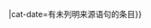 <!--{{维基百科:列明来源}} begin-->{{fix
|link=Wikipedia:列明来源
|title=This citation requires a reference to the specific volume in which the source appears.
|text=冊数／期数请求
|date={{{date|}}}
|cat={{#if:{{{c|}}}|[[Category:Comics articles needing issue citations]]|[[Category:有未列明来源语句的条目]]}}
|cat-date=有未列明来源语句的条目}}<!--{{Volume needed}} end--><noinclude>
<!--Categories and interwikis go in the /doc subpage.-->
{{Documentation}}
</noinclude>
